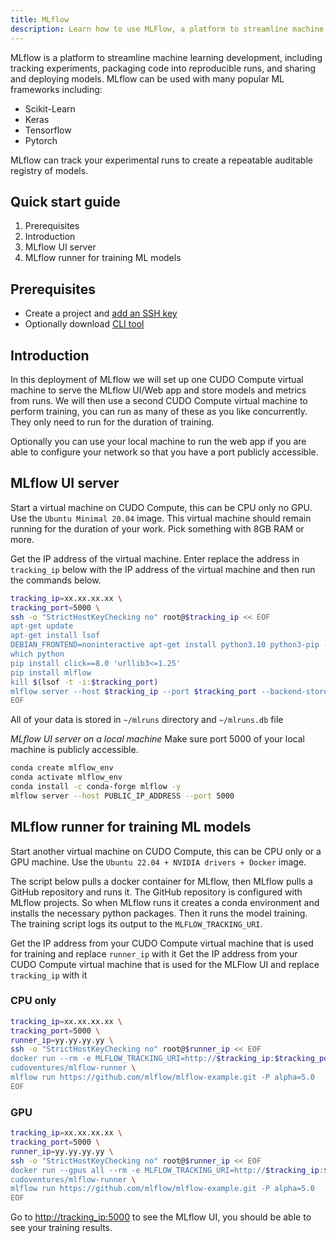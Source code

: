 ```yaml
---
title: MLflow
description: Learn how to use MLFlow, a platform to streamline machine learning development, with CUDO Compute.
---
```


MLflow is a platform to streamline machine learning development, including tracking experiments, packaging code into
reproducible runs, and sharing and deploying models.
MLflow can be used with many popular ML frameworks including:

- Scikit-Learn
- Keras
- Tensorflow
- Pytorch

MLflow can track your experimental runs to create a repeatable auditable registry of models.

## Quick start guide

1. Prerequisites
2. Introduction
3. MLflow UI server
4. MLflow runner for training ML models

## Prerequisites

- Create a project and [add an SSH key](/docs/tutorials/how-to-generate-ssh-keys)
- Optionally download [CLI tool](/cli-tool)

## Introduction

In this deployment of MLflow we will set up one CUDO Compute virtual machine to serve the MLflow UI/Web app and store models and
metrics from runs.
We will then use a second CUDO Compute virtual machine to perform training, you can run as many of these as you like concurrently.
They only need to run for the duration of training.

Optionally you can use your local machine to run the web app if you are able to configure your network so that you have
a port publicly accessible.

## MLflow UI server

Start a virtual machine on CUDO Compute, this can be CPU only no GPU. Use the `Ubuntu Minimal 20.04` image. This virtual machine should remain
running for the duration of your work. Pick something with 8GB RAM or more.

Get the IP address of the virtual machine. Enter replace the address in `tracking_ip` below with the IP address of the virtual machine and then
run the commands below.

```bash
tracking_ip=xx.xx.xx.xx \
tracking_port=5000 \
ssh -o "StrictHostKeyChecking no" root@$tracking_ip << EOF
apt-get update
apt-get install lsof
DEBIAN_FRONTEND=noninteractive apt-get install python3.10 python3-pip -y
which python
pip install click==8.0 'urllib3<=1.25'
pip install mlflow
kill $(lsof -t -i:$tracking_port)
mlflow server --host $tracking_ip --port $tracking_port --backend-store-uri sqlite:///mlruns.db --default-artifact-root ./mlruns &
EOF
```

All of your data is stored in `~/mlruns` directory and `~/mlruns.db` file

_MLflow UI server on a local machine_
Make sure port 5000 of your local machine is publicly accessible.

```bash
conda create mlflow_env
conda activate mlflow_env
conda install -c conda-forge mlflow -y
mlflow server --host PUBLIC_IP_ADDRESS --port 5000
```

## MLflow runner for training ML models

Start another virtual machine on CUDO Compute, this can be CPU only or a GPU machine. Use
the `Ubuntu 22.04 + NVIDIA drivers + Docker` image.

The script below pulls a docker container for MLflow, then MLflow pulls a GitHub repository and runs it. The GitHub
repository is configured with MLflow projects. So when MLflow runs it creates a conda environment and installs the
necessary python packages. Then it runs the model training.
The training script logs its output to the `MLFLOW_TRACKING_URI`.

Get the IP address from your CUDO Compute virtual machine that is used for training and replace `runner_ip` with it
Get the IP address from your CUDO Compute virtual machine that is used for the MLFlow UI and replace `tracking_ip` with it

### CPU only

```bash
tracking_ip=xx.xx.xx.xx \
tracking_port=5000 \
runner_ip=yy.yy.yy.yy \
ssh -o "StrictHostKeyChecking no" root@$runner_ip << EOF
docker run --rm -e MLFLOW_TRACKING_URI=http://$tracking_ip:$tracking_port \
cudoventures/mlflow-runner \
mlflow run https://github.com/mlflow/mlflow-example.git -P alpha=5.0
EOF
```

### GPU

```bash
tracking_ip=xx.xx.xx.xx \
tracking_port=5000 \
runner_ip=yy.yy.yy.yy \
ssh -o "StrictHostKeyChecking no" root@$runner_ip << EOF
docker run --gpus all --rm -e MLFLOW_TRACKING_URI=http://$tracking_ip:$tracking_port \
cudoventures/mlflow-runner \
mlflow run https://github.com/mlflow/mlflow-example.git -P alpha=5.0
EOF
```

Go to [http://tracking_ip:5000](http://tracking_ip:5000) to see the MLflow UI, you should be able to see your training results.

